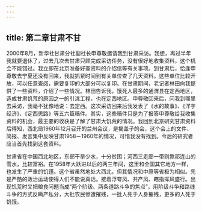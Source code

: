 ```yaml
---
---
---
```

title: 第二章甘肃不甘
---



2000年8月，新华社甘肃分社副社长申尊敬邀请我到甘肃采访。我想，再过半年我就要退休了，过去几次去甘肃只顾完成采访任务，没有很好地收集资料，这个机会不能错过。我立即在北京准备好查资料的介绍信等有关事项。到甘肃后，恰逢申尊敬去宁夏还没有回来，我就抓紧时间到有关单位查了几天资料。这些单位比较开放，可以任意查阅，需要复印的大部分可以复印。在甘肃期间，老记者林田向我提供了一些资料，介绍了一些情况。林田告诉我，饿死人最多的通渭县在定西地区，造成甘肃饥荒的原因之一的引洮工程，也在定西地区。申尊敬回来后，问我到哪里去采访，我毫不犹豫地说：去定西。这次采访回来后我发表了《水的故事》、《洋芋经济》、《定西思路》等五六篇稿件。其实，这些稿件只是为了报答申尊敬给我收集资料的机会，最主要的收获是了解了甘肃大饥荒的情况。我回到北京研究甘肃资料后得知，西北局1960年12月召开的兰州会议，是揭盖子的会，这个会上的文件、简报、发言集中反映甘肃1958－1960年的情况，可惜我没有找到。今后的研究者应当首先找到这套资料。

甘肃省在中国西北地区，东部干旱少水，十分贫困；河西三走廊一带则靠祁连山的雪水，比较富裕。在1958年大跃进以后的两三年间，这里和全国其它地方一样，也发生了严重的饥馑。这个省虽然地处大西北，但其情况和中原等省极为相似。先是严酷的政治运动使得人们不能说真话。接着浮夸风、共产风、瞎指挥风盛行。出现饥荒时又把粮食问题当成“两个阶级、两条道路斗争的焦点”，用阶级斗争和路线斗争的方式反瞒产私分，大批农民惨遭摧残，一批人死于人身摧残，更多的人死于饥饿。